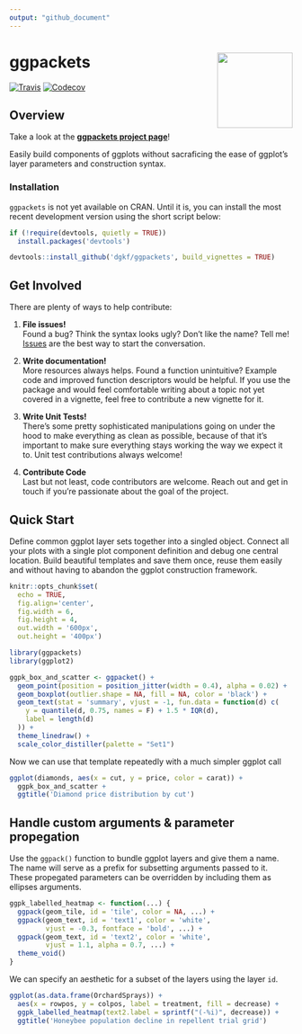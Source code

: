 ```yaml
---
output: "github_document"
---
```


# ggpackets <img src="man/figures/ggpackets-hex-small.png" align="right" width="134px"/>

[![Travis](https://img.shields.io/travis/dgkf/ggpackets/master.svg?style=flat-square)](https://travis-ci.org/dgkf/ggpackets)
[![Codecov](https://img.shields.io/codecov/c/github/dgkf/ggpackets/master.svg?style=flat-square)](https://codecov.io/gh/dgkf/ggpackets)


## Overview

Take a look at the **[ggpackets project page](https://dgkf.github.io/ggpackets/)**!

Easily build components of ggplots without sacraficing the ease of ggplot's layer parameters and construction syntax. 

### Installation

`ggpackets` is not yet available on CRAN. Until it is, you can install the most recent development version using the short script below:

```r
if (!require(devtools, quietly = TRUE)) 
  install.packages('devtools')

devtools::install_github('dgkf/ggpackets', build_vignettes = TRUE)
```


## Get Involved

There are plenty of ways to help contribute:

1. **File issues!**  
   Found a bug? Think the syntax looks ugly? Don't like the name? Tell me! [Issues](https://github.com/dgkf/ggpackets/issues) are the best way to start the conversation.

2. **Write documentation!**  
   More resources always helps. Found a function unintuitive? Example code and improved function descriptors would be helpful. If you use the package and would feel comfortable writing about a topic not yet covered in a vignette, feel free to contribute a new vignette for it.

3. **Write Unit Tests!**  
   There's some pretty sophisticated manipulations going on under the hood to make everything as clean as possible, because of that it's important to make sure everything stays working the way we expect it to. Unit test contributions always welcome!
   
4. **Contribute Code**  
   Last but not least, code contributors are welcome. Reach out and get in touch if you're passionate about the goal of the project. 

## Quick Start

Define common ggplot layer sets together into a singled object. Connect all your plots with a single plot component definition and debug one central location. Build beautiful templates and save them once, reuse them easily and without having to abandon the ggplot construction framework.

```r
knitr::opts_chunk$set(
  echo = TRUE, 
  fig.align='center', 
  fig.width = 6,
  fig.height = 4,
  out.width = '600px', 
  out.height = '400px') 

library(ggpackets)
library(ggplot2)
```

```r
ggpk_box_and_scatter <- ggpacket() +
  geom_point(position = position_jitter(width = 0.4), alpha = 0.02) + 
  geom_boxplot(outlier.shape = NA, fill = NA, color = 'black') + 
  geom_text(stat = 'summary', vjust = -1, fun.data = function(d) c(
    y = quantile(d, 0.75, names = F) + 1.5 * IQR(d),
    label = length(d)
  )) + 
  theme_linedraw() + 
  scale_color_distiller(palette = "Set1")
```

Now we can use that template repeatedly with a much simpler ggplot call

```r
ggplot(diamonds, aes(x = cut, y = price, color = carat)) + 
  ggpk_box_and_scatter + 
  ggtitle('Diamond price distribution by cut')
```

## Handle custom arguments & parameter propegation

Use the `ggpack()` function to bundle ggplot layers and give them a name. The name will serve as a prefix for subsetting arguments passed to it. These propegated parameters can be overridden by including them as ellipses arguments. 

```r
ggpk_labelled_heatmap <- function(...) {
  ggpack(geom_tile, id = 'tile', color = NA, ...) + 
  ggpack(geom_text, id = 'text1', color = 'white', 
         vjust = -0.3, fontface = 'bold', ...) +
  ggpack(geom_text, id = 'text2', color = 'white',
         vjust = 1.1, alpha = 0.7, ...) + 
  theme_void()
} 
```

We can specify an aesthetic for a subset of the layers using the layer `id`. 

```r
ggplot(as.data.frame(OrchardSprays)) + 
  aes(x = rowpos, y = colpos, label = treatment, fill = decrease) + 
  ggpk_labelled_heatmap(text2.label = sprintf("(-%i)", decrease)) + 
  ggtitle('Honeybee population decline in repellent trial grid')
```
